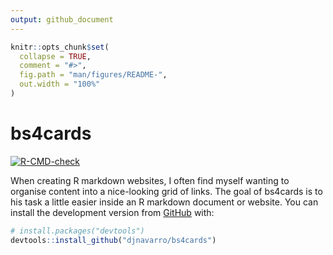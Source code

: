 ```yaml
---
output: github_document
---
```


<!-- README.md is generated from README.Rmd. Please edit that file -->

```r
knitr::opts_chunk$set(
  collapse = TRUE,
  comment = "#>",
  fig.path = "man/figures/README-",
  out.width = "100%"
)
```

# bs4cards

<!-- badges: start -->
[![R-CMD-check](https://github.com/djnavarro/bs4cards/workflows/R-CMD-check/badge.svg)](https://github.com/djnavarro/bs4cards/actions)
<!-- badges: end -->

When creating R markdown websites, I often find myself wanting to organise content into a nice-looking grid of links. The goal of bs4cards is to his task a little easier inside an R markdown document or website. You can install the development version from [GitHub](https://github.com/) with:

``` r
# install.packages("devtools")
devtools::install_github("djnavarro/bs4cards")
```
